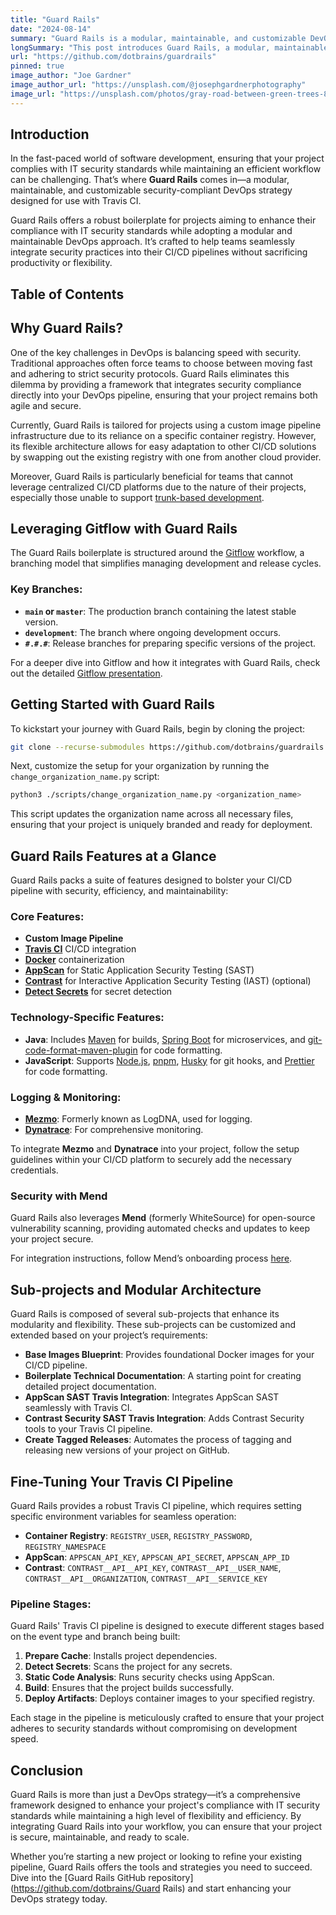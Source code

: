 ```yaml
---
title: "Guard Rails"
date: "2024-08-14"
summary: "Guard Rails is a modular, maintainable, and customizable DevOps strategy designed for use with Travis CI."
longSummary: "This post introduces Guard Rails, a modular, maintainable, and customizable DevOps strategy for Travis CI. Discover how it can help your projects meet IT security standards and streamline your CI/CD processes."
url: "https://github.com/dotbrains/guardrails"
pinned: true
image_author: "Joe Gardner"
image_author_url: "https://unsplash.com/@josephgardnerphotography"
image_url: "https://unsplash.com/photos/gray-road-between-green-trees-86T4OpohLTI"
---
```


## Introduction

In the fast-paced world of software development, ensuring that your project complies with IT security standards while maintaining an efficient workflow can be challenging. That’s where **Guard Rails** comes in—a modular, maintainable, and customizable security-compliant DevOps strategy designed for use with Travis CI.

Guard Rails offers a robust boilerplate for projects aiming to enhance their compliance with IT security standards while adopting a modular and maintainable DevOps approach. It’s crafted to help teams seamlessly integrate security practices into their CI/CD pipelines without sacrificing productivity or flexibility.

## Table of Contents

## Why Guard Rails?

One of the key challenges in DevOps is balancing speed with security. Traditional approaches often force teams to choose between moving fast and adhering to strict security protocols. Guard Rails eliminates this dilemma by providing a framework that integrates security compliance directly into your DevOps pipeline, ensuring that your project remains both agile and secure.

Currently, Guard Rails is tailored for projects using a custom image pipeline infrastructure due to its reliance on a specific container registry. However, its flexible architecture allows for easy adaptation to other CI/CD solutions by swapping out the existing registry with one from another cloud provider.

Moreover, Guard Rails is particularly beneficial for teams that cannot leverage centralized CI/CD platforms due to the nature of their projects, especially those unable to support [trunk-based development](https://trunkbaseddevelopment.com/).

## Leveraging Gitflow with Guard Rails

The Guard Rails boilerplate is structured around the [Gitflow](https://www.atlassian.com/git/tutorials/comparing-workflows/gitflow-workflow) workflow, a branching model that simplifies managing development and release cycles.

### Key Branches:

- **`main` or `master`**: The production branch containing the latest stable version.
- **`development`**: The branch where ongoing development occurs.
- **`#.#.#`**: Release branches for preparing specific versions of the project.

For a deeper dive into Gitflow and how it integrates with Guard Rails, check out the detailed [Gitflow presentation](https://github.com/dotbrains/GuardRails/blob/main/resources/gitflow_proposal_240802.pdf).

## Getting Started with Guard Rails

To kickstart your journey with Guard Rails, begin by cloning the project:

```bash
git clone --recurse-submodules https://github.com/dotbrains/guardrails
```

Next, customize the setup for your organization by running the `change_organization_name.py` script:

```bash
python3 ./scripts/change_organization_name.py <organization_name>
```

This script updates the organization name across all necessary files, ensuring that your project is uniquely branded and ready for deployment.

## Guard Rails Features at a Glance

Guard Rails packs a suite of features designed to bolster your CI/CD pipeline with security, efficiency, and maintainability:

### Core Features:

- **Custom Image Pipeline**
- **[Travis CI](https://travis-ci.com/)** CI/CD integration
- **[Docker](https://www.docker.com/)** containerization
- **[AppScan](https://cloud.appscan.com/)** for Static Application Security Testing (SAST)
- **[Contrast](https://www.contrastsecurity.com/)** for Interactive Application Security Testing (IAST) (optional)
- **[Detect Secrets](https://github.com/Yelp/detect-secrets)** for secret detection

### Technology-Specific Features:

- **Java**: Includes [Maven](https://maven.apache.org/) for builds, [Spring Boot](https://spring.io/projects/spring-boot) for microservices, and [git-code-format-maven-plugin](https://github.com/Cosium/git-code-format-maven-plugin) for code formatting.
- **JavaScript**: Supports [Node.js](https://nodejs.org/), [pnpm](https://pnpm.js.org/), [Husky](https://github.com/typicode/husky) for git hooks, and [Prettier](https://prettier.io/) for code formatting.

### Logging & Monitoring:

- **[Mezmo](https://www.mezmo.com/)**: Formerly known as LogDNA, used for logging.
- **[Dynatrace](https://www.dynatrace.com/)**: For comprehensive monitoring.

To integrate **Mezmo** and **Dynatrace** into your project, follow the setup guidelines within your CI/CD platform to securely add the necessary credentials.

### Security with Mend

Guard Rails also leverages **Mend** (formerly WhiteSource) for open-source vulnerability scanning, providing automated checks and updates to keep your project secure.

For integration instructions, follow Mend’s onboarding process [here](https://www.mend.io/).

## Sub-projects and Modular Architecture

Guard Rails is composed of several sub-projects that enhance its modularity and flexibility. These sub-projects can be customized and extended based on your project’s requirements:

- **Base Images Blueprint**: Provides foundational Docker images for your CI/CD pipeline.
- **Boilerplate Technical Documentation**: A starting point for creating detailed project documentation.
- **AppScan SAST Travis Integration**: Integrates AppScan SAST seamlessly with Travis CI.
- **Contrast Security SAST Travis Integration**: Adds Contrast Security tools to your Travis CI pipeline.
- **Create Tagged Releases**: Automates the process of tagging and releasing new versions of your project on GitHub.

## Fine-Tuning Your Travis CI Pipeline

Guard Rails provides a robust Travis CI pipeline, which requires setting specific environment variables for seamless operation:

- **Container Registry**: `REGISTRY_USER`, `REGISTRY_PASSWORD`, `REGISTRY_NAMESPACE`
- **AppScan**: `APPSCAN_API_KEY`, `APPSCAN_API_SECRET`, `APPSCAN_APP_ID`
- **Contrast**: `CONTRAST__API__API_KEY`, `CONTRAST__API__USER_NAME`, `CONTRAST__API__ORGANIZATION`, `CONTRAST__API__SERVICE_KEY`

### Pipeline Stages:

Guard Rails' Travis CI pipeline is designed to execute different stages based on the event type and branch being built:

1. **Prepare Cache**: Installs project dependencies.
2. **Detect Secrets**: Scans the project for any secrets.
3. **Static Code Analysis**: Runs security checks using AppScan.
4. **Build**: Ensures that the project builds successfully.
5. **Deploy Artifacts**: Deploys container images to your specified registry.

Each stage in the pipeline is meticulously crafted to ensure that your project adheres to security standards without compromising on development speed.

## Conclusion

Guard Rails is more than just a DevOps strategy—it’s a comprehensive framework designed to enhance your project's compliance with IT security standards while maintaining a high level of flexibility and efficiency. By integrating Guard Rails into your workflow, you can ensure that your project is secure, maintainable, and ready to scale.

Whether you’re starting a new project or looking to refine your existing pipeline, Guard Rails offers the tools and strategies you need to succeed. Dive into the [Guard Rails GitHub repository](https://github.com/dotbrains/Guard Rails) and start enhancing your DevOps strategy today.
